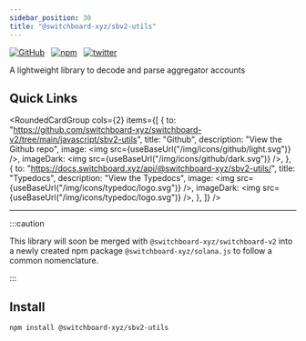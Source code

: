 ```yaml
---
sidebar_position: 30
title: "@switchboard-xyz/sbv2-utils"
---
```


[![GitHub](https://img.shields.io/badge/--181717?logo=github&logoColor=ffffff)](https://github.com/switchboard-xyz/switchboard-v2/tree/main/javascript/sbv2-utils)&nbsp;&nbsp;
[![npm](https://img.shields.io/npm/v/@switchboard-xyz/sbv2-utils)](https://www.npmjs.com/package/@switchboard-xyz/sbv2-utils)&nbsp;&nbsp;
[![twitter](https://badgen.net/twitter/follow/switchboardxyz)](https://twitter.com/switchboardxyz)&nbsp;&nbsp;

A lightweight library to decode and parse aggregator accounts

## Quick Links


<RoundedCardGroup
  cols={2}
  items={[
    {
      to: "https://github.com/switchboard-xyz/switchboard-v2/tree/main/javascript/sbv2-utils",
      title: "Github",
      description: "View the Github repo",
      image: <img src={useBaseUrl("/img/icons/github/light.svg")} />,
      imageDark: <img src={useBaseUrl("/img/icons/github/dark.svg")} />,
    },
    {
      to: "https://docs.switchboard.xyz/api/@switchboard-xyz/sbv2-utils/",
      title: "Typedocs",
      description: "View the Typedocs",
      image: <img src={useBaseUrl("/img/icons/typedoc/logo.svg")} />,
      imageDark: <img src={useBaseUrl("/img/icons/typedoc/logo.svg")} />,
    },
  ]}
/>

<hr />

:::caution

This library will soon be merged with `@switchboard-xyz/switchboard-v2` into a
newly created npm package `@switchboard-xyz/solana.js` to follow a common
nomenclature.

:::

## Install

```bash npm2yarn
npm install @switchboard-xyz/sbv2-utils
```
